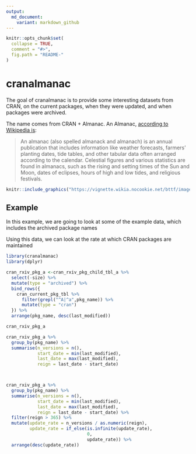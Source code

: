 ```yaml
---
output:
  md_document:
    variant: markdown_github
---
```


<!-- README.md is generated from README.Rmd. Please edit that file -->

```r
knitr::opts_chunk$set(
  collapse = TRUE,
  comment = "#>",
  fig.path = "README-"
)
```

# cranalmanac

The goal of cranalmanac is to provide some interesting datasets from CRAN, on the 
current packages, when they were updated, and when packages were archived.

The name comes from CRAN + Almanac. An Almanac, [according to Wikipedia is](https://en.wikipedia.org/wiki/Almanac):

> An almanac (also spelled almanack and almanach) is an annual publication that includes information like weather forecasts, farmers' planting dates, tide tables, and other tabular data often arranged according to the calendar. Celestial figures and various statistics are found in almanacs, such as the rising and setting times of the Sun and Moon, dates of eclipses, hours of high and low tides, and religious festivals.

```r

knitr::include_graphics("https://vignette.wikia.nocookie.net/bttf/images/1/13/Almanacfront.jpg/revision/latest?cb=20070110144009")

```

## Example

In this example, we are going to look at some of the example data, which 
includes the archived package names

Using this data, we can look at the rate at which CRAN packages are maintained

```r
library(cranalmanac)
library(dplyr)

cran_rxiv_pkg_a <-cran_rxiv_pkg_child_tbl_a %>%
  select(-size) %>% 
  mutate(type = "archived") %>%
  bind_rows({
    cran_current_pkg_tbl %>%
      filter(grepl("^A|^a",pkg_name)) %>%
      mutate(type = "cran")
  }) %>%
  arrange(pkg_name, desc(last_modified))

```

```r
cran_rxiv_pkg_a
```


```r

cran_rxiv_pkg_a %>%
  group_by(pkg_name) %>%
  summarise(n_versions = n(),
            start_date = min(last_modified),
            last_date = max(last_modified),
            reign = last_date - start_date)



cran_rxiv_pkg_a %>%
  group_by(pkg_name) %>%
  summarise(n_versions = n(),
            start_date = min(last_modified),
            last_date = max(last_modified),
            reign = last_date - start_date) %>%
  filter(reign > 365) %>%
  mutate(update_rate = n_versions / as.numeric(reign),
         update_rate = if_else(is.infinite(update_rate),
                               0,
                               update_rate)) %>%
  arrange(desc(update_rate))

```
